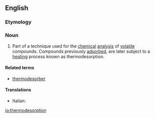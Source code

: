 ==English==

===Etymology===
{{prefix|thermo|desorption|lang=en}}

===Noun===
{{en-noun}}

#{{context|chemistry|analytical chemistry|lang=en}} Part of a technique used for the [[chemical]] [[analysis]] of [[volatile]] compounds. Compounds previously [[adsorbed]], are later subject to a [[heating]] process known as thermodesorption.

====Related terms====
* [[thermodesorber]]

====Translations====
{{trans-top}}
* Italian: {{t|it|termodesorbimento|m}}
{{trans-mid}}
{{trans-bottom}}

[[io:thermodesorption]]